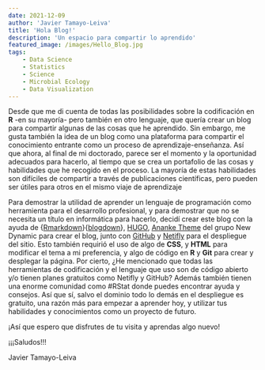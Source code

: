 ```yaml
---
date: 2021-12-09
author: 'Javier Tamayo-Leiva'
title: 'Hola Blog!'
description: 'Un espacio para compartir lo aprendido'
featured_image: /images/Hello_Blog.jpg
tags:
    - Data Science
    - Statistics
    - Science
    - Microbial Ecology
    - Data Visualization
---
```


Desde que me di cuenta de todas las posibilidades sobre la codificación en **R** -en su mayoría- pero también en otro lenguaje, que quería crear un blog para compartir algunas de las cosas que he aprendido. Sin embargo, me gusta también la idea de un blog como una plataforma para compartir el conocimiento entrante como un proceso de aprendizaje-enseñanza. Así que ahora, al final de mi doctorado, parece ser el momento y la oportunidad adecuados para hacerlo, al tiempo que se crea un portafolio de las cosas y habilidades que he recogido en el proceso. La mayoría de estas habilidades son difíciles de compartir a través de publicaciones científicas, pero pueden ser útiles para otros en el mismo viaje de aprendizaje

Para demostrar la utilidad de aprender un lenguaje de programación como herramienta para el desarrollo profesional, y para demostrar que no se necesita un título en informática para hacerlo, decidí crear este blog con la ayuda de {[Rmarkdown](https://rmarkdown.rstudio.com)}{[blogdown](https://pkgs.rstudio.com/blogdown/)}, [HUGO](https://gohugo.io), [Ananke Theme](https://github.com/theNewDynamic/gohugo-theme-ananke) del grupo New Dynamic para crear el blog, junto con [GitHub](https://github.com) y [Netifly](https://www.netlify.com) para el despliegue del sitio. Esto también requirió el uso de algo de **CSS**, y **HTML** para modificar el tema a mi preferencia, y algo de código en **R** y **Git** para crear y desplegar la página. Por cierto, ¿He mencionado que todas las herramientas de codificación y el lenguaje que uso son de código abierto y/o tienen planes gratuitos como Netifly y GitHub? Además también tienen una enorme comunidad como #RStat donde puedes encontrar ayuda y consejos.  Así que sí, salvo el dominio todo lo demás en el despliegue es gratuito, una razón más para empezar a aprender hoy, y utilizar tus habilidades y conocimientos como un proyecto de futuro.

¡Así que espero que disfrutes de tu visita y aprendas algo nuevo!

¡¡¡Saludos!!!

Javier Tamayo-Leiva

